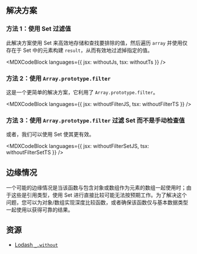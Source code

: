 

## 解决方案

### 方法 1：使用 Set 过滤值

此解决方案使用 Set 来高效地存储和查找要排除的值，然后遍历 `array` 并使用仅存在于 Set 中的元素构建 `result`，从而有效地过滤掉指定的值。

<MDXCodeBlock languages={{ jsx: withoutJs, tsx: withoutTs }} />

### 方法 2：使用 `Array.prototype.filter`

这是一个更简单的解决方案，它利用了 `Array.prototype.filter`。

<MDXCodeBlock languages={{ jsx: withoutFilterJS, tsx: withoutFilterTS }} />

### 方法 3：使用 `Array.prototype.filter` 过滤 Set 而不是手动检查值

或者，我们可以使用 Set 使其更有效。

<MDXCodeBlock languages={{ jsx: withoutFilterSetJS, tsx: withoutFilterSetTS }} />

## 边缘情况

一个可能的边缘情况是当该函数与包含对象或数组作为元素的数组一起使用时；由于这些是引用类型，使用 Set 进行直接比较可能无法按预期工作。为了解决这个问题，您可以为对象/数组实现深度比较函数，或者确保该函数仅与基本数据类型一起使用以获得可靠的结果。

## 资源

* [Lodash `_.without`](https://lodash.com/docs/#without)
